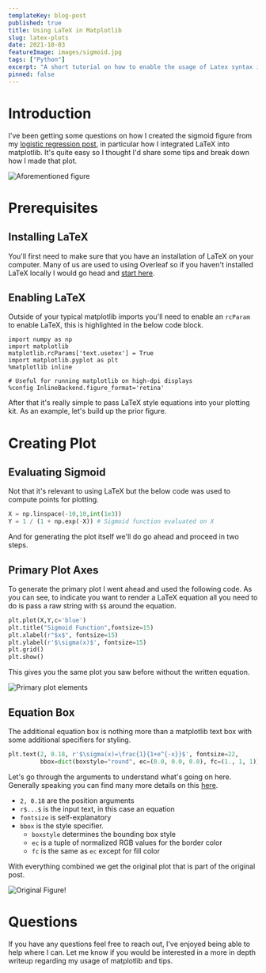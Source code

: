 ```yaml
---
templateKey: blog-post
published: true
title: Using LaTeX in Matplotlib
slug: latex-plots
date: 2021-10-03
featureImage: images/sigmoid.jpg
tags: ["Python"]
excerpt: "A short tutorial on how to enable the usage of Latex syntax in matplotlib."
pinned: false
---
```


# Introduction

I've been getting some questions on how I created the sigmoid figure from my [logistic regression post](/blog/logistic-regression-intro/), in particular how I integrated LaTeX into matplotlib. It's quite easy so I thought I'd share some tips and break down how I made that plot.

![Aforementioned figure](./images/sigmoid.jpg)

# Prerequisites

## Installing LaTeX

You'll first need to make sure that you have an installation of LaTeX on your computer. Many of us are used to using Overleaf so if you haven't installed LaTeX locally I would go head and [start here](https://www.latex-project.org/get/).

## Enabling LaTeX

Outside of your typical matplotlib imports you'll need to enable an `rcParam` to enable LaTeX, this is highlighted in the below code block.

```python{high={3}}
import numpy as np
import matplotlib
matplotlib.rcParams['text.usetex'] = True
import matplotlib.pyplot as plt
%matplotlib inline

# Useful for running matplotlib on high-dpi displays
%config InlineBackend.figure_format='retina'
```

After that it's really simple to pass LaTeX style equations into your plotting kit. As an example, let's build up the prior figure.

# Creating Plot

## Evaluating Sigmoid

Not that it's relevant to using LaTeX but the below code was used to compute points for plotting.

```python
X = np.linspace(-10,10,int(1e3))
Y = 1 / (1 + np.exp(-X)) # Sigmoid function evaluated on X
```

And for generating the plot itself we'll do go ahead and proceed in two steps.

## Primary Plot Axes

To generate the primary plot I went ahead and used the following code. As you can see, to indicate you want to render a LaTeX equation all you need to do is pass a raw string with `$$` around the equation.

```python
plt.plot(X,Y,c='blue')
plt.title("Sigmoid Function",fontsize=15)
plt.xlabel(r"$x$", fontsize=15)
plt.ylabel(r'$\sigma(x)$', fontsize=15)
plt.grid()
plt.show()
```

This gives you the same plot you saw before without the written equation.

![Primary plot elements](./images/sigmoid_core.jpg)

## Equation Box

The additional equation box is nothing more than a matplotlib text box with some additional specifiers for styling.

```python
plt.text(2, 0.18, r'$\sigma(x)=\frac{1}{1+e^{-x}}$', fontsize=22,
         bbox=dict(boxstyle="round", ec=(0.0, 0.0, 0.0), fc=(1., 1, 1)))
```

Let's go through the arguments to understand what's going on here. Generally speaking you can find many more details on this [here](https://matplotlib.org/stable/api/_as_gen/matplotlib.pyplot.text.html).

- `2, 0.18` are the position arguments
- `r$...$` is the input text, in this case an equation
- `fontsize` is self-explanatory
- `bbox` is the style specifier.
  - `boxstyle` determines the bounding box style
  - `ec` is a tuple of normalized RGB values for the border color
  - `fc` is the same as `ec` except for fill color

With everything combined we get the original plot that is part of the original post.

![Original Figure!](./images/sigmoid.jpg)

# Questions

If you have any questions feel free to reach out, I've enjoyed being able to help where I can. Let me know if you would be interested in a more in depth writeup regarding my usage of matplotlib and tips.
